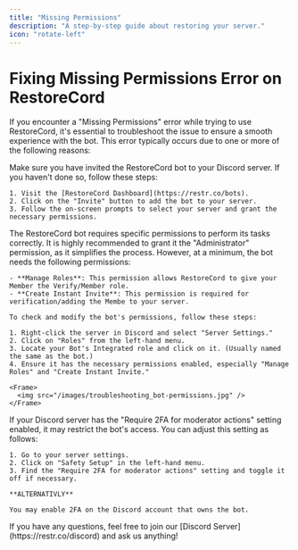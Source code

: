 ```yaml
---
title: "Missing Permissions"
description: "A step-by-step guide about restoring your server."
icon: "rotate-left"
---
```


# Fixing Missing Permissions Error on RestoreCord

If you encounter a "Missing Permissions" error while trying to use RestoreCord, it's essential to troubleshoot the issue to ensure a smooth experience with the bot. This error typically occurs due to one or more of the following reasons:

<Steps>
  <Step title="The Bot Isn't Invited to Your Server">
    Make sure you have invited the RestoreCord bot to your Discord server. If you haven't done so, follow these steps:

    1. Visit the [RestoreCord Dashboard](https://restr.co/bots).
    2. Click on the "Invite" button to add the bot to your server.
    3. Follow the on-screen prompts to select your server and grant the necessary permissions.
  </Step>

  <Step title="Insufficient Bot Permissions">
    The RestoreCord bot requires specific permissions to perform its tasks correctly. It is highly recommended to grant it the "Administrator" permission, as it simplifies the process. However, at a minimum, the bot needs the following permissions:

    - **Manage Roles**: This permission allows RestoreCord to give your Member the Verify/Member role.
    - **Create Instant Invite**: This permission is required for verification/adding the Membe to your server.

    To check and modify the bot's permissions, follow these steps:

    1. Right-click the server in Discord and select "Server Settings."
    2. Click on "Roles" from the left-hand menu.
    3. Locate your Bot's Integrated role and click on it. (Usually named the same as the bot.)
    4. Ensure it has the necessary permissions enabled, especially "Manage Roles" and "Create Instant Invite."

    <Frame>
      <img src="/images/troubleshooting_bot-permissions.jpg" />
    </Frame>
  </Step>

  <Step title="2FA Requirement for Moderators">
    If your Discord server has the "Require 2FA for moderator actions" setting enabled, it may restrict the bot's access. You can adjust this setting as follows:

    1. Go to your server settings.
    2. Click on "Safety Setup" in the left-hand menu.
    3. Find the "Require 2FA for moderator actions" setting and toggle it off if necessary.

    **ALTERNATIVLY**
    
    You may enable 2FA on the Discord account that owns the bot.
  </Step>
</Steps>

<Info>
  <Card title="Any Questions?" icon="question" href="https://restr.co/discord">
    If you have any questions, feel free to join our [Discord Server](https://restr.co/discord) and ask us anything!
  </Card>
</Info>
